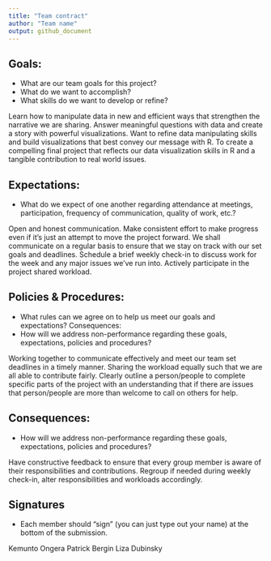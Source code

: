 ```yaml
---
title: "Team contract"
author: "Team name"
output: github_document
---
```


## Goals:

* What are our team goals for this project?
* What do we want to accomplish?
* What skills do we want to develop or refine?

Learn how to manipulate data in new and efficient ways that strengthen the narrative we are sharing. 
Answer meaningful questions with data and create a story with powerful visualizations. 
Want to refine data manipulating skills and build visualizations that best convey our message with R. 
To create a compelling final project that reflects our data visualization skills in R and a tangible contribution to real world issues.


## Expectations:

* What do we expect of one another regarding attendance at meetings, participation, frequency of communication, quality of work, etc.?

Open and honest communication.
Make consistent effort to make progress even if it’s just an attempt to move the project forward.
We shall communicate on a regular basis to ensure that we stay on track with our set goals and deadlines. 
Schedule a brief weekly check-in to discuss work for the week and any major issues we’ve run into.
Actively participate in the project shared workload. 


## Policies & Procedures:

* What rules can we agree on to help us meet our goals and expectations?
Consequences:
* How will we address non-performance regarding these goals, expectations, policies and procedures?

Working together to communicate effectively and meet our team set deadlines in a timely manner. 
Sharing the workload equally such that we are all able to contribute fairly.
Clearly outline a person/people to complete specific parts of the project with an understanding that if there are issues that person/people are more than welcome to call on others for help.


## Consequences:

* How will we address non-performance regarding these goals, expectations, policies and procedures?

Have constructive feedback to ensure that every group member is aware of their responsibilities and contributions. 
Regroup if needed during weekly check-in, alter responsibilities and workloads accordingly.


## Signatures

* Each member should “sign” (you can just type out your name) at the bottom of the submission.

Kemunto Ongera
Patrick Bergin
Liza Dubinsky
